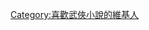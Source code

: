 {{Userbox
  |border-c = #000000
  |border-s = 2
  |id-c     = #AAAA22
  |id-s     = 
  |id-fc    = #000000
  |info-c   = #DDDD99
  |info-s   = 10
  |info-fc  = #000000
  |id       = 武俠
  |info     = 這個用戶喜歡看'''[[武俠小說]]'''。
}}
[[Category:喜歡武俠小說的維基人]]